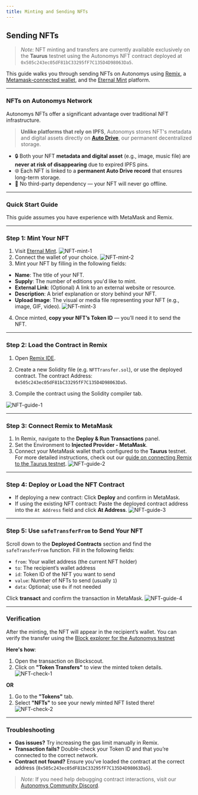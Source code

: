```yaml
---
title: Minting and Sending NFTs
---
```


## Sending NFTs

> *Note:* NFT minting and transfers are currently available exclusively on the **Taurus** testnet using the Autonomys NFT contract deployed at `0x505c243ec05dF81bC33295fF7C135D4D98063Da5`.

This guide walks you through sending NFTs on Autonomys using [Remix](https://remix.ethereum.org/), a [Metamask-connected wallet](https://metamask.io/), and the [Eternal Mint](https://eternalmint.xyz/) platform.

---

### NFTs on Autonomys Network

Autonomys NFTs offer a significant advantage over traditional NFT infrastructure.

> **Unlike platforms that rely on IPFS**, Autonomys stores NFT's metadata and digital assets directly on **[Auto Drive](https://ai3.storage/)**, our permanent decentralized storage.

- 🔒 Both your NFT **metadata and digital asset** (e.g., image, music file) are **never at risk of disappearing** due to expired IPFS pins.
- 🌐 Each NFT is linked to a **permanent Auto Drive record** that ensures long-term storage.
- 🚫 No third-party dependency — your NFT will never go offline.

---

### Quick Start Guide

This guide assumes you have experience with MetaMask and Remix. 

---

### Step 1: Mint Your NFT

1. Visit [Eternal Mint](https://eternalmint.xyz/).
![NFT-mint-1](/developers/NFT-guide/NFT-mint-1.png)
2. Connect the wallet of your choice.
![NFT-mint-2](/developers/NFT-guide/NFT-mint-2.png)
3. Mint your NFT by filling in the following fields:
- **Name**: The title of your NFT.
- **Supply**: The number of editions you'd like to mint.
- **External Link**: (Optional) A link to an external website or resource.
- **Description**: A brief explanation or story behind your NFT.
- **Upload Image**: The visual or media file representing your NFT (e.g., image, GIF, video).
![NFT-mint-3](/developers/NFT-guide/NFT-mint-3.png)
4. Once minted, **copy your NFT’s Token ID** — you’ll need it to send the NFT.


---

### Step 2: Load the Contract in Remix

1. Open [Remix IDE](https://remix.ethereum.org/).
2. Create a new Solidity file (e.g. `NFTTransfer.sol`), or use the deployed contract. The contract Address: `0x505c243ec05dF81bC33295fF7C135D4D98063Da5`.

3. Compile the contract using the Solidity compiler tab.

![NFT-guide-1](/developers/NFT-guide/NFT-guide-1.png)

---

### Step 3: Connect Remix to MetaMask

1. In Remix, navigate to the **Deploy & Run Transactions** panel.
2. Set the Environment to **Injected Provider - MetaMask**.
3. Connect your MetaMask wallet that’s configured to the **Taurus** testnet. 
For more detailed instructions, check out our [guide on connecting Remix to the Taurus testnet](/evm//remix).
![NFT-guide-2](/developers/NFT-guide/NFT-guide-2.png)

---

### Step 4: Deploy or Load the NFT Contract

- If deploying a new contract: Click **Deploy** and confirm in MetaMask.
- If using the existing NFT contract: Paste the deployed contract address into the `At Address` field and click **At Address**.
![NFT-guide-3](/developers/NFT-guide/NFT-guide-3.png)

---

### Step 5: Use `safeTransferFrom` to Send Your NFT

Scroll down to the **Deployed Contracts** section and find the `safeTransferFrom` function. Fill in the following fields:

- `from`: Your wallet address (the current NFT holder)
- `to`: The recipient’s wallet address
- `id`: Token ID of the NFT you want to send
- `value`: Number of NFTs to send (usually `1`)
- `data`: Optional; use `0x` if not needed

Click **transact** and confirm the transaction in MetaMask.
![NFT-guide-4](/developers/NFT-guide/NFT-guide-4.png)

---

### Verification

After the minting, the NFT will appear in the recipient’s wallet. You can verify the transfer using the [Block explorer for the Autonomys testnet](https://explorer.auto-evm.chronos.autonomys.xyz//)

**Here's how**:

1. Open the transaction on Blockscout.
2. Click on **"Token Transfers"** to view the minted token details.
![NFT-check-1](/developers/NFT-guide/NFT-check-1.png)

**OR**

1. Go to the **"Tokens"** tab.
2. Select **"NFTs"** to see your newly minted NFT listed there!
![NFT-check-2](/developers/NFT-guide/NFT-check-2.png)
---

### Troubleshooting

- **Gas issues?** Try increasing the gas limit manually in Remix.
- **Transaction fails?** Double-check your Token ID and that you’re connected to the correct network.
- **Contract not found?** Ensure you’ve loaded the contract at the correct address (`0x505c243ec05dF81bC33295fF7C135D4D98063Da5`).

> *Note:* If you need help debugging contract interactions, visit our [Autonomys Community Discord](https://autonomys.xyz/discord).


